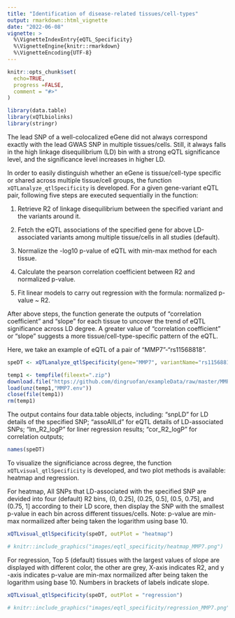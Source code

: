```yaml
---
title: "Identification of disease-related tissues/cell-types"
output: rmarkdown::html_vignette
date: "2022-06-08"
vignette: >
  %\VignetteIndexEntry{eQTL_Specificity}
  %\VignetteEngine{knitr::rmarkdown}
  %\VignetteEncoding{UTF-8}
---
```


```r
knitr::opts_chunk$set(
  echo=TRUE,
  progress =FALSE,
  comment = "#>"
)
```

```r
library(data.table)
library(xQTLbiolinks)
library(stringr)
```

The lead SNP of a well-colocalized eGene did not always correspond exactly with the lead GWAS SNP in multiple tissues/cells. Still, it always falls in the high linkage disequilibrium (LD) bin with a strong eQTL significance level, and the significance level increases in higher LD.

In order to easily distinguish whether an eGene is tissue/cell-type specific or shared across multiple tissue/cell groups, the function `xQTLanalyze_qtlSpecificity` is developed. For a given gene-variant eQTL pair, following five steps are executed sequentially in the function: 

1. Retrieve R2 of linkage disequilibrium between the specified variant and the variants around it.

2. Fetch the eQTL associations of the specified gene for above LD-associated variants among multiple tissue/cells in all studies (default).

3. Normalize the -log10 p-value of eQTL with min-max method for each tissue.

4. Calculate the pearson correlation coefficient between R2 and normalized p-value.

5. Fit linear models to carry out regression with the formula: normalized p-value ~ R2.

After above steps, the function generate the outputs of "correlation coefficient" and "slope" for each tissue to uncover the trend of eQTL significance across LD degree. A greater value of "correlation coefficient" or "slope" suggests a more tissue/cell-type-specific pattern of the eQTL.

Here, we take an example of eQTL of a pair of "MMP7"-"rs11568818".
```r
speDT <- xQTLanalyze_qtlSpecificity(gene="MMP7", variantName="rs11568818", study="")
```

```r
temp1 <- tempfile(fileext=".zip")
download.file("https://github.com/dingruofan/exampleData/raw/master/MMP7.zip", temp1)
load(unz(temp1,"MMP7.env"))
close(file(temp1))
rm(temp1)
```

The output contains four data.table objects, including: "snpLD" for LD details of the specified SNP; "assoAllLd" for eQTL details of LD-associated SNPs;  "lm_R2_logP" for liner regression results; "cor_R2_logP" for correlation outputs;
```r
names(speDT)
```

To visualize the significiance across degree, the function `xQTLvisual_qtlSpecificity` is developed, and two plot methods is available: heatmap and regression.

For heatmap, All SNPs that LD-associated with the specified SNP are devided into four (default) R2 bins, (0, 0.25], (0.25, 0.5], (0.5, 0.75], and (0.75, 1] according to their LD score, then display the SNP with the smallest p-value in each bin across different tissues/cells. Note: p-value are min-max normailized after being taken the logarithm using base 10.
```r
xQTLvisual_qtlSpecificity(speDT, outPlot = "heatmap")
```

```r
# knitr::include_graphics("images/eqtl_specificity/heatmap_MMP7.png")
```

For regression, Top 5 (default) tissues with the largest values of slope are displayed with different color, the other are grey, X-axis indicates R2, and y -axis indicates p-value are min-max normailized after being taken the logarithm using base 10. Numbers in brackets of labels indicate slope.
```r
xQTLvisual_qtlSpecificity(speDT, outPlot = "regression")
```

```r
# knitr::include_graphics("images/eqtl_specificity/regression_MMP7.png")
```

